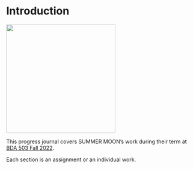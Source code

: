 # Introduction {.unnumbered}

<!-- DO NOT TOUCH THIS PART EXCEPT FILLING YOUR OR YOUR GROUP's NAME -->

![](docs/docs/summermoon.jpg){fig-align="center" width="290"}

This progress journal covers SUMMER MOON's work during their term at [BDA 503 Fall 2022](https://mef-bda503.github.io/fall22/).

Each section is an assignment or an individual work.

<!-- IF THIS IS A GROUP UNCOMMENT BELOW -->

```{=html}
<!-- # Group Members

+ [Member 1](Member 1's Progress Journal URL with https://)  
+ [Member 2](Member 2's Progress Journal URL with https://)
+ [Member 3](Member 3's Progress Journal URL with https://)

# Group Project Details

Our group project is [PROJECT NAME]. [SHORT DESCRIPTION] -->
```

